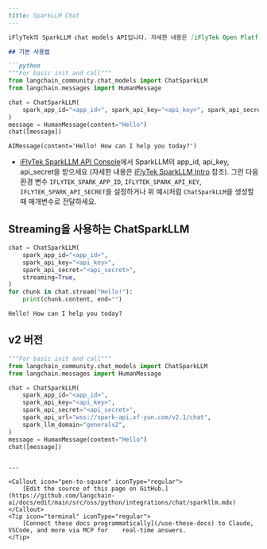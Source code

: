 ```markdown
---
title: SparkLLM Chat
---

iFlyTek의 SparkLLM chat models API입니다. 자세한 내용은 [iFlyTek Open Platform](https://www.xfyun.cn/)을 참조하세요.

## 기본 사용법

```python
"""For basic init and call"""
from langchain_community.chat_models import ChatSparkLLM
from langchain.messages import HumanMessage

chat = ChatSparkLLM(
    spark_app_id="<app_id>", spark_api_key="<api_key>", spark_api_secret="<api_secret>"
)
message = HumanMessage(content="Hello")
chat([message])
```

```output
AIMessage(content='Hello! How can I help you today?')
```

- [iFlyTek SparkLLM API Console](https://console.xfyun.cn/services/bm3)에서 SparkLLM의 app_id, api_key, api_secret을 받으세요 (자세한 내용은 [iFlyTek SparkLLM Intro](https://xinghuo.xfyun.cn/sparkapi) 참조). 그런 다음 환경 변수 `IFLYTEK_SPARK_APP_ID`, `IFLYTEK_SPARK_API_KEY`, `IFLYTEK_SPARK_API_SECRET`을 설정하거나 위 예시처럼 `ChatSparkLLM`을 생성할 때 매개변수로 전달하세요.

## Streaming을 사용하는 ChatSparkLLM

```python
chat = ChatSparkLLM(
    spark_app_id="<app_id>",
    spark_api_key="<api_key>",
    spark_api_secret="<api_secret>",
    streaming=True,
)
for chunk in chat.stream("Hello!"):
    print(chunk.content, end="")
```

```output
Hello! How can I help you today?
```

## v2 버전

```python
"""For basic init and call"""
from langchain_community.chat_models import ChatSparkLLM
from langchain.messages import HumanMessage

chat = ChatSparkLLM(
    spark_app_id="<app_id>",
    spark_api_key="<api_key>",
    spark_api_secret="<api_secret>",
    spark_api_url="wss://spark-api.xf-yun.com/v2.1/chat",
    spark_llm_domain="generalv2",
)
message = HumanMessage(content="Hello")
chat([message])
```
```

---

<Callout icon="pen-to-square" iconType="regular">
    [Edit the source of this page on GitHub.](https://github.com/langchain-ai/docs/edit/main/src/oss/python/integrations/chat/sparkllm.mdx)
</Callout>
<Tip icon="terminal" iconType="regular">
    [Connect these docs programmatically](/use-these-docs) to Claude, VSCode, and more via MCP for    real-time answers.
</Tip>
